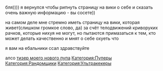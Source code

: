 бля)))) я вернулся чтобы рипнуть страницу на вики о себе и сказать очень важную информацию - вы сосете))

на самом деле мне стремно иметь страницу на вики, которая живет(слишком громкое слово, да) за счёт телодвижений криворуких рачков, которые нихуя не могут, но пытаются примазаться к тем, кто может делать качественно и мнят о себе охуеть что

я вам на ебальники ссал здравствуйте

алсо [http://klodia.ucoz.com/_ph/85/2/244516226.gif тизер моего нового пупа]{{DISPLAYTITLE:octagoncoil}}
[[Категория:Пуперы]]
[[Категория:Рандомщики]]
[[Категория:Ультракекеры]]